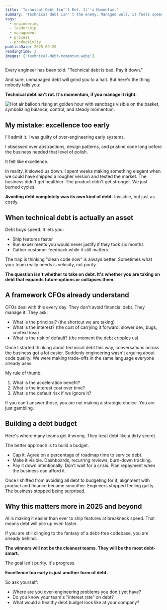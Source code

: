 ```yaml
---
title: 'Technical Debt Isn''t Rot. It''s Momentum.'
summary: 'Technical debt isn''t the enemy. Managed well, it fuels speed and experimentation. Learn how to treat debt as leverage, build a debt budget, and align engineering with business strategy.'
tags:
  - engineering
  - leadership
  - management
  - process
  - productivity
publishDate: 2025-09-20
readingTime: 3
images: ['technical-debt-momentum.webp']
---
```


Every engineer has been told: "Technical debt is bad. Pay it down."

And sure, unmanaged debt will grind you to a halt. But here's the thing nobody tells you:

**Technical debt isn't rot. It's momentum, if you manage it right.**

![Hot air balloon rising at golden hour with sandbags visible on the basket, symbolizing balance, control, and steady momentum.](technical-debt-momentum.webp)

## My mistake: excellence too early

I'll admit it. I was guilty of over-engineering early systems.

I obsessed over abstractions, design patterns, and pristine code long before the business needed that level of polish.

It felt like excellence.

In reality, it slowed us down. I spent weeks making something elegant when we could have shipped a rougher version and tested the market. The business didn't get healthier. The product didn't get stronger. We just burned cycles.

**Avoiding debt completely was its own kind of debt.** Invisible, but just as costly.

## When technical debt is actually an asset

Debt buys speed. It lets you:

- Ship features faster
- Run experiments you would never justify if they took six months
- Gather customer feedback while it still matters

The trap is thinking "clean code now" is always better. Sometimes what your team really needs is velocity, not purity.

**The question isn't whether to take on debt. It's whether you are taking on debt that expands future options or collapses them.**

## A framework CFOs already understand

CFOs deal with this every day. They don't avoid financial debt. They manage it. They ask:

- What is the principal? (the shortcut we are taking)
- What is the interest? (the cost of carrying it forward: slower dev, bugs, context loss)
- What is the risk of default? (the moment the debt cripples us)

Once I started thinking about technical debt this way, conversations across the business got a lot easier. Suddenly engineering wasn't arguing about code quality. We were making trade-offs in the same language everyone already uses.

My rule of thumb:

1. What is the acceleration benefit?
2. What is the interest cost over time?
3. What is the default risk if we ignore it?

If you can't answer those, you are not making a strategic choice. You are just gambling.

## Building a debt budget

Here's where many teams get it wrong. They treat debt like a dirty secret.

The better approach is to build a budget.

- Cap it. Agree on a percentage of roadmap time to service debt.
- Make it visible. Dashboards, recurring reviews, burn-down tracking.
- Pay it down intentionally. Don't wait for a crisis. Plan repayment when the business can afford it.

Once I shifted from avoiding all debt to budgeting for it, alignment with product and finance became smoother. Engineers stopped feeling guilty. The business stopped being surprised.

## Why this matters more in 2025 and beyond

AI is making it easier than ever to ship features at breakneck speed. That means debt will pile up even faster.

If you are still clinging to the fantasy of a debt-free codebase, you are already behind.

**The winners will not be the cleanest teams. They will be the most debt-smart.**

The goal isn't purity. It's progress.

**Excellence too early is just another form of debt.**

So ask yourself:

- Where are you over-engineering problems you don't yet have?
- Do you know your team's "interest rate" on debt?
- What would a healthy debt budget look like at your company?